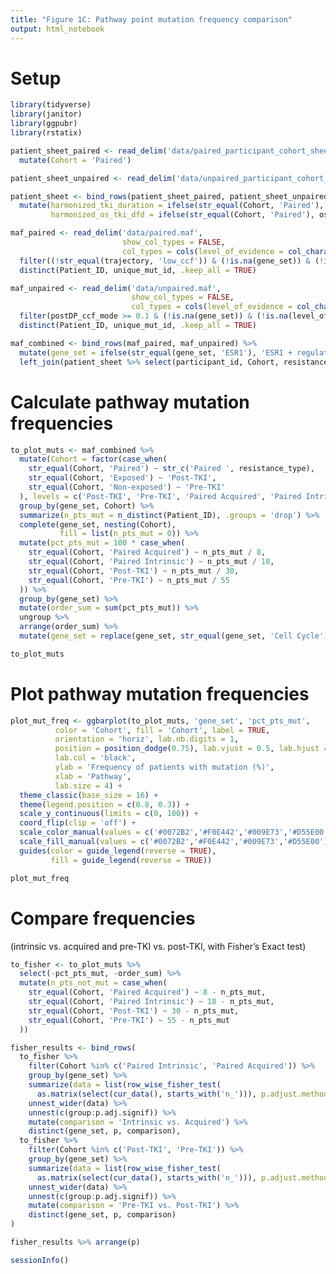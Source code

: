 ```yaml
---
title: "Figure 1C: Pathway point mutation frequency comparison"
output: html_notebook
---
```


# Setup
```r
library(tidyverse)
library(janitor)
library(ggpubr)
library(rstatix)
```

```r
patient_sheet_paired <- read_delim('data/paired_participant_cohort_sheet.txt', show_col_types = FALSE) %>% 
  mutate(Cohort = 'Paired')

patient_sheet_unpaired <- read_delim('data/unpaired_participant_cohort_sheet.txt', show_col_types = FALSE)

patient_sheet <- bind_rows(patient_sheet_paired, patient_sheet_unpaired) %>% 
  mutate(harmonized_tki_duration = ifelse(str_equal(Cohort, 'Paired'), sampled_tki_duration, earliest_tki_duration),
         harmonized_os_tki_dfd = ifelse(str_equal(Cohort, 'Paired'), os_sampled_tki_dfd, os_earliest_tki_dfd))

maf_paired <- read_delim('data/paired.maf',
                         show_col_types = FALSE,
                         col_types = cols(level_of_evidence = col_character())) %>% 
  filter((!str_equal(trajectory, 'low_ccf')) & (!is.na(gene_set)) & (!is.na(level_of_evidence))) %>% 
  distinct(Patient_ID, unique_mut_id, .keep_all = TRUE)

maf_unpaired <- read_delim('data/unpaired.maf',
                           show_col_types = FALSE,
                           col_types = cols(level_of_evidence = col_character())) %>% 
  filter(postDP_ccf_mode >= 0.1 & (!is.na(gene_set)) & (!is.na(level_of_evidence))) %>% 
  distinct(Patient_ID, unique_mut_id, .keep_all = TRUE)

maf_combined <- bind_rows(maf_paired, maf_unpaired) %>% 
  mutate(gene_set = ifelse(str_equal(gene_set, 'ESR1'), 'ESR1 + regulators', gene_set)) %>% 
  left_join(patient_sheet %>% select(participant_id, Cohort, resistance_type), by = c('Patient_ID' = 'participant_id'))
```

# Calculate pathway mutation frequencies
```r
to_plot_muts <- maf_combined %>%
  mutate(Cohort = factor(case_when(
    str_equal(Cohort, 'Paired') ~ str_c('Paired ', resistance_type),
    str_equal(Cohort, 'Exposed') ~ 'Post-TKI',
    str_equal(Cohort, 'Non-exposed') ~ 'Pre-TKI'
  ), levels = c('Post-TKI', 'Pre-TKI', 'Paired Acquired', 'Paired Intrinsic'))) %>%
  group_by(gene_set, Cohort) %>% 
  summarize(n_pts_mut = n_distinct(Patient_ID), .groups = 'drop') %>%
  complete(gene_set, nesting(Cohort),
           fill = list(n_pts_mut = 0)) %>% 
  mutate(pct_pts_mut = 100 * case_when(
    str_equal(Cohort, 'Paired Acquired') ~ n_pts_mut / 8,
    str_equal(Cohort, 'Paired Intrinsic') ~ n_pts_mut / 18,
    str_equal(Cohort, 'Post-TKI') ~ n_pts_mut / 30,
    str_equal(Cohort, 'Pre-TKI') ~ n_pts_mut / 55
  )) %>% 
  group_by(gene_set) %>% 
  mutate(order_sum = sum(pct_pts_mut)) %>% 
  ungroup %>% 
  arrange(order_sum) %>% 
  mutate(gene_set = replace(gene_set, str_equal(gene_set, 'Cell Cycle'), 'Cell cycle'))

to_plot_muts
```

# Plot pathway mutation frequencies
```r
plot_mut_freq <- ggbarplot(to_plot_muts, 'gene_set', 'pct_pts_mut',
          color = 'Cohort', fill = 'Cohort', label = TRUE,
          orientation = 'horiz', lab.nb.digits = 1,
          position = position_dodge(0.75), lab.vjust = 0.5, lab.hjust = -0.1,
          lab.col = 'black',
          ylab = 'Frequency of patients with mutation (%)',
          xlab = 'Pathway',
          lab.size = 4) +
  theme_classic(base_size = 16) +
  theme(legend.position = c(0.8, 0.3)) +
  scale_y_continuous(limits = c(0, 100)) +
  coord_flip(clip = 'off') +
  scale_color_manual(values = c('#0072B2','#F0E442','#009E73','#D55E00')) +
  scale_fill_manual(values = c('#0072B2','#F0E442','#009E73','#D55E00')) +
  guides(color = guide_legend(reverse = TRUE),
         fill = guide_legend(reverse = TRUE))

plot_mut_freq
```

# Compare frequencies
(intrinsic vs. acquired and pre-TKI vs. post-TKI, with Fisher's Exact test)
```r
to_fisher <- to_plot_muts %>% 
  select(-pct_pts_mut, -order_sum) %>% 
  mutate(n_pts_not_mut = case_when(
    str_equal(Cohort, 'Paired Acquired') ~ 8 - n_pts_mut,
    str_equal(Cohort, 'Paired Intrinsic') ~ 18 - n_pts_mut,
    str_equal(Cohort, 'Post-TKI') ~ 30 - n_pts_mut,
    str_equal(Cohort, 'Pre-TKI') ~ 55 - n_pts_mut
  ))

fisher_results <- bind_rows(
  to_fisher %>% 
    filter(Cohort %in% c('Paired Intrinsic', 'Paired Acquired')) %>% 
    group_by(gene_set) %>% 
    summarize(data = list(row_wise_fisher_test(
      as.matrix(select(cur_data(), starts_with('n_'))), p.adjust.method = 'BH'))) %>%
    unnest_wider(data) %>% 
    unnest(c(group:p.adj.signif)) %>% 
    mutate(comparison = 'Intrinsic vs. Acquired') %>% 
    distinct(gene_set, p, comparison),
  to_fisher %>% 
    filter(Cohort %in% c('Post-TKI', 'Pre-TKI')) %>% 
    group_by(gene_set) %>% 
    summarize(data = list(row_wise_fisher_test(
      as.matrix(select(cur_data(), starts_with('n_'))), p.adjust.method = 'BH'))) %>%
    unnest_wider(data) %>% 
    unnest(c(group:p.adj.signif)) %>% 
    mutate(comparison = 'Pre-TKI vs. Post-TKI') %>% 
    distinct(gene_set, p, comparison)
)

fisher_results %>% arrange(p)
```

```r
sessionInfo()
```
